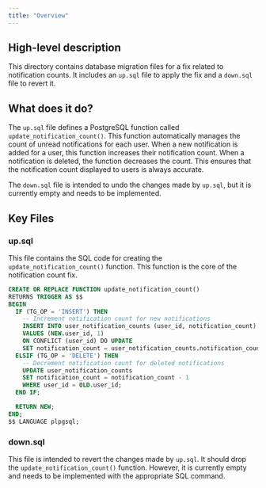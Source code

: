 ```yaml
---
title: "Overview"
---
```


## High-level description
This directory contains database migration files for a fix related to notification counts. It includes an `up.sql` file to apply the fix and a `down.sql` file to revert it.

## What does it do?
The `up.sql` file defines a PostgreSQL function called `update_notification_count()`. This function automatically manages the count of unread notifications for each user. When a new notification is added for a user, this function increases their notification count. When a notification is deleted, the function decreases the count. This ensures that the notification count displayed to users is always accurate.

The `down.sql` file is intended to undo the changes made by `up.sql`, but it is currently empty and needs to be implemented.

## Key Files
### up.sql
This file contains the SQL code for creating the `update_notification_count()` function. This function is the core of the notification count fix.

```sql
CREATE OR REPLACE FUNCTION update_notification_count()
RETURNS TRIGGER AS $$
BEGIN
  IF (TG_OP = 'INSERT') THEN
    -- Increment notification count for new notifications
    INSERT INTO user_notification_counts (user_id, notification_count)
    VALUES (NEW.user_id, 1)
    ON CONFLICT (user_id) DO UPDATE
    SET notification_count = user_notification_counts.notification_count + 1;
  ELSIF (TG_OP = 'DELETE') THEN
    -- Decrement notification count for deleted notifications
    UPDATE user_notification_counts
    SET notification_count = notification_count - 1
    WHERE user_id = OLD.user_id;
  END IF;

  RETURN NEW;
END;
$$ LANGUAGE plpgsql;
```

### down.sql
This file is intended to revert the changes made by `up.sql`. It should drop the `update_notification_count()` function. However, it is currently empty and needs to be implemented with the appropriate SQL command.
